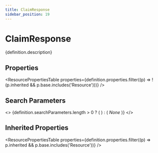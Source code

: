 ```yaml
---
title: ClaimResponse
sidebar_position: 19
---
```



# ClaimResponse

<p>{definition.description}</p>

## Properties

<ResourcePropertiesTable properties={definition.properties.filter((p) => !(p.inherited && p.base.includes('Resource')))} />

## Search Parameters

<>
  {definition.searchParameters.length > 0 ? (
    <SearchParamsTable searchParams={definition.searchParameters} />
  ) : (
    <em>None</em>
  )}
</>

## Inherited Properties

<ResourcePropertiesTable properties={definition.properties.filter((p) => p.inherited && p.base.includes('Resource'))} />


